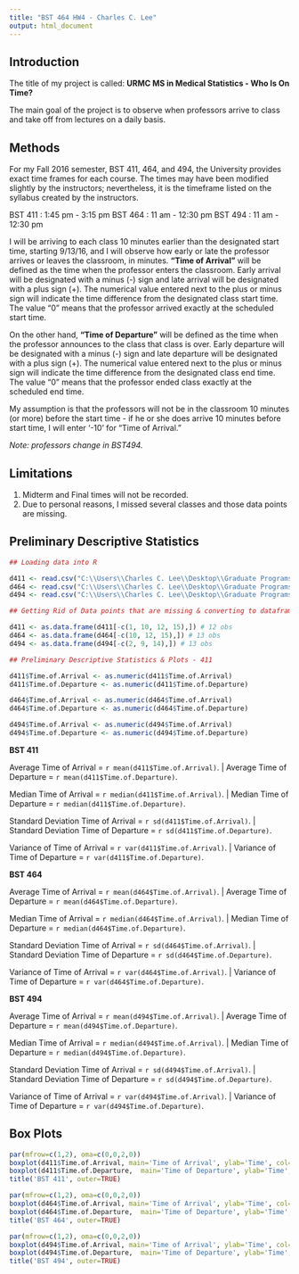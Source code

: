 ```yaml
---
title: "BST 464 HW4 - Charles C. Lee"
output: html_document
---
```


## Introduction
The title of my project is called: **URMC MS in Medical Statistics - Who Is On Time?**

The main goal of the project is to observe when professors arrive to class and take off from lectures on a daily basis.

## Methods

For my Fall 2016 semester, BST 411, 464, and 494, the University provides exact time frames for each course. The times may have been modified slightly by the instructors; nevertheless, it is the timeframe listed on the syllabus created by the instructors.

BST 411 : 1:45 pm - 3:15 pm
BST 464 : 11 am - 12:30 pm
BST 494 : 11 am - 12:30 pm

I will be arriving to each class 10 minutes earlier than the designated start time, starting 9/13/16, and I will observe how early or late the professor arrives or leaves the classroom, in minutes. **"Time of Arrival"** will be defined as the time when the professor enters the classroom. Early arrival will be designated with a minus (-) sign and late arrival will be designated with a plus sign (+). The numerical value entered next to the plus or minus sign will indicate the time difference from the designated class start time. The value "0" means that the professor arrived exactly at the scheduled start time. 

On the other hand, **"Time of Departure"** will be defined as the time when the professor announces to the class that class is over. Early departure will be designated with a minus (-) sign and late departure will be designated with a plus sign (+). The numerical value entered next to the plus or minus sign will indicate the time difference from the designated class end time. The value "0" means that the professor ended class exactly at the scheduled end time.

My assumption is that the professors will not be in the classroom 10 minutes (or more) before the start time - if he or she does arrive 10 minutes before start time, I will enter '-10' for "Time of Arrival."


*Note: professors change in BST494.*

## Limitations
(1) Midterm and Final times will not be recorded.
(2) Due to personal reasons, I missed several classes and those data points are missing.



## Preliminary Descriptive Statistics


```r

## Loading data into R

d411 <- read.csv("C:\\Users\\Charles C. Lee\\Desktop\\Graduate Programs\\Masters in Medical Statistics\\Program\\Fall 2016\\BST 494\\Homework\\R\\HW 4\\Data\\BST411Times.csv", sep=",", header=TRUE, skip = 1, stringsAsFactors = FALSE) #16 obs
d464 <- read.csv("C:\\Users\\Charles C. Lee\\Desktop\\Graduate Programs\\Masters in Medical Statistics\\Program\\Fall 2016\\BST 494\\Homework\\R\\HW 4\\Data\\BST464Times.csv", sep=",", header=TRUE, skip = 1, stringsAsFactors = FALSE) #16 obs
d494 <- read.csv("C:\\Users\\Charles C. Lee\\Desktop\\Graduate Programs\\Masters in Medical Statistics\\Program\\Fall 2016\\BST 494\\Homework\\R\\HW 4\\Data\\BST494Times.csv", sep=",", header=TRUE, skip = 1, stringsAsFactors = FALSE) #16 obs 

## Getting Rid of Data points that are missing & converting to dataframe

d411 <- as.data.frame(d411[-c(1, 10, 12, 15),]) # 12 obs
d464 <- as.data.frame(d464[-c(10, 12, 15),]) # 13 obs
d494 <- as.data.frame(d494[-c(2, 9, 14),]) # 13 obs

## Preliminary Descriptive Statistics & Plots - 411

d411$Time.of.Arrival <- as.numeric(d411$Time.of.Arrival)
d411$Time.of.Departure <- as.numeric(d411$Time.of.Departure)

d464$Time.of.Arrival <- as.numeric(d464$Time.of.Arrival)
d464$Time.of.Departure <- as.numeric(d464$Time.of.Departure)

d494$Time.of.Arrival <- as.numeric(d494$Time.of.Arrival)
d494$Time.of.Departure <- as.numeric(d494$Time.of.Departure)

```
**BST 411**
 
Average Time of Arrival = `r mean(d411$Time.of.Arrival)`. | Average Time of Departure = `r mean(d411$Time.of.Departure)`.
    
Median Time of Arrival = `r median(d411$Time.of.Arrival)`. | Median Time of Departure = `r median(d411$Time.of.Departure)`.
    
Standard Deviation Time of Arrival = `r sd(d411$Time.of.Arrival)`. | Standard Deviation Time of Departure = `r sd(d411$Time.of.Departure)`.

Variance of Time of Arrival = `r var(d411$Time.of.Arrival)`. | Variance of Time of Departure = `r var(d411$Time.of.Departure)`.

**BST 464**
 
Average Time of Arrival = `r mean(d464$Time.of.Arrival)`. | Average Time of Departure = `r mean(d464$Time.of.Departure)`.
    
Median Time of Arrival = `r median(d464$Time.of.Arrival)`. | Median Time of Departure = `r median(d464$Time.of.Departure)`.
    
Standard Deviation Time of Arrival = `r sd(d464$Time.of.Arrival)`. | Standard Deviation Time of Departure = `r sd(d464$Time.of.Departure)`. 

Variance of Time of Arrival = `r var(d464$Time.of.Arrival)`. | Variance of Time of Departure = `r var(d464$Time.of.Departure)`.

**BST 494**
 
Average Time of Arrival = `r mean(d494$Time.of.Arrival)`. | Average Time of Departure = `r mean(d494$Time.of.Departure)`.
    
Median Time of Arrival = `r median(d494$Time.of.Arrival)`. | Median Time of Departure = `r median(d494$Time.of.Departure)`.
    
Standard Deviation Time of Arrival = `r sd(d494$Time.of.Arrival)`. | Standard Deviation Time of Departure = `r sd(d494$Time.of.Departure)`.

Variance of Time of Arrival = `r var(d494$Time.of.Arrival)`. | Variance of Time of Departure = `r var(d494$Time.of.Departure)`.

## Box Plots

```r

par(mfrow=c(1,2), oma=c(0,0,2,0))
boxplot(d411$Time.of.Arrival, main='Time of Arrival', ylab='Time', col=4)
boxplot(d411$Time.of.Departure,  main='Time of Departure', ylab='Time', col=2)
title('BST 411', outer=TRUE)

par(mfrow=c(1,2), oma=c(0,0,2,0))
boxplot(d464$Time.of.Arrival, main='Time of Arrival', ylab='Time', col=4)
boxplot(d464$Time.of.Departure,  main='Time of Departure', ylab='Time', col=2)
title('BST 464', outer=TRUE)

par(mfrow=c(1,2), oma=c(0,0,2,0))
boxplot(d494$Time.of.Arrival, main='Time of Arrival', ylab='Time', col=4)
boxplot(d494$Time.of.Departure,  main='Time of Departure', ylab='Time', col=2)
title('BST 494', outer=TRUE)

```


